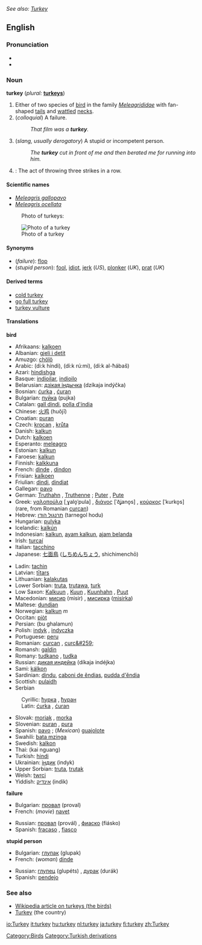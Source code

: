 ''See also: [[Turkey]]''
==English==

===Pronunciation===
*{{AHD|tûr'kē}}
*{{IPA|/ˈtʌɽkɪj/}}

===Noun===
'''turkey''' (''plural:'' '''[[turkeys]]''')

# Either of two species of [[bird]] in the family ''[[Meleagrididae]]'' with fan-shaped [[tail]]s and [[wattle]]d [[neck]]s.
# (''colloquial'') A failure.  
#:''That film was a '''turkey'''.''
# (''slang, usually derogatory'') A stupid or incompetent person.
#:''The '''turkey''' cut in front of me and then berated me for running into him.''
# {{cattag|Bowling}}: The act of throwing three strikes in a row.

====Scientific names====
*''[[Meleagris gallopavo]]''
*''[[Meleagris ocellata]]''

:Photo of turkeys:
[[Image:Turkeys_1.jpg|Photo of a turkey]]

====Synonyms====
*(''failure''): [[flop]]
*(''stupid person''): [[fool]], [[idiot]], [[jerk]] (''US''), [[plonker]] (''UK''), [[prat]] (''UK'')

====Derived terms====
*[[cold turkey]]
*[[go full turkey]]
*[[turkey vulture]]

====Translations====
'''bird'''
{{top}}
*Afrikaans: [[kalkoen]]
*Albanian: [[gjeli i detit]]
*Amuzgo: [[chölö]]
*Arabic: {{ARchar|[[ديك هندي]]}} (di:k híndi), {{ARchar|[[ديك رومي]]}} (di:k rú:mi), {{ARchar|[[ديك الحبش]]}} (di:k al-ħábaš)
*Azari: [[hindishga]]
*Basque: [[indioilar]], [[indioilo]]
*Belarusian: [[дзікая індычка]] (dzíkaja indýčka)
*Bosnian: [[ćurka]] {{f}}, [[ćuran]] {{m}}
*Bulgarian: [[пуйка]] (pujka) {{f}}
*Catalan: [[gall dindi]], [[polla d'índia]]
*Chinese: [[火鸡]] (huǒjī)
*Croatian: [[puran]]
*Czech: [[krocan]] {{m}}, [[krůta]] {{f}}
*Danish: [[kalkun]]
*Dutch: [[kalkoen]] {{f}}
*Esperanto: [[meleagro]]
*Estonian: [[kalkun]]
*Faroese: [[kalkun]]
*Finnish: [[kalkkuna]]
*French: [[dinde]] {{f}}, [[dindon]] {{m}}
*Frisian: [[kalkoen]]
*Friulian: [[dindi]], [[dindiat]]
*Gallegan: [[pavo]]
*German: [[Truthahn]] {{m}}, [[Truthenne]] {{f}}; [[Puter]] {{m}}, [[Pute#German|Pute]] {{f}}
*Greek: [[γαλοπούλα]] [ˌɣalo̞ˈpula] {{f}}, [[διάνος]] [ˈðʝano̞s] {{m}}, [[κούρκος]] [ˈkurko̞s] {{m}} (rare, from Romanian [[curcan]])
*Hebrew: [[תרנגול הודו]] (tarnegol hodu)
*Hungarian: [[pulyka]]
*Icelandic: [[kalkún]]
*Indonesian: [[kalkun]], [[ayam kalkun]], [[ajam belanda]]
*Irish: [[turcaí]]
*Italian: [[tacchino]] {{m}}
*Japanese: [[七面鳥]] ([[しちめんちょう]], shichimenchō)
{{mid}}
*Ladin: [[tachin]]<!--do not put scientific name under Latin-->
*Latvian: [[tītars]]
*Lithuanian: [[kalakutas]]
*Lower Sorbian: [[truta]], [[trutawa]], [[turk#Lower_Sorbian|turk]]
*Low Saxon: [[Kalkuun]] {{m}}, [[Kuun]] {{m}}, [[Kuunhahn]] {{m}}, [[Puut]] {{f}}
*Macedonian: [[мисир]] (misir) {{m}}, [[мисирка]] ([[misirka]]) {{f}}
*Maltese: [[dundjan]]
*Norwegian: [[kalkun]] ''m''
*Occitan: [[piòt]]
*Persian: {{FAchar|[[بو قلمون]]}} (bu ghalamun)
*Polish: [[indyk]] {{m}}, [[indyczka]] {{f}}
*Portuguese: [[peru]] {{m}}
*Romanian: [[curcan]] {{m}}, [[curc&#259;]] {{f}}<!--this belongs under the Romanian entry: [[curcani]] ''m pl'', [[curci]] ''f pl''-->
*Romansh: [[galdin]]
*Romany: [[tudkano]] {{m}}, [[tudka]] {{f}}
*Russian: [[дикая индейка]] (díkaja indéjka) {{f}}
*Sami: [[kálkon]]
*Sardinian: [[dindu]], [[caboni de ěndias]], [[pudda d'ěndia]]
*Scottish: [[pulaidh]]
*Serbian
:Cyrillic: [[ћурка]] {{f}}, [[ћуран]] {{m}}
:Latin: [[ćurka]] {{f}}, [[ćuran]] {{m}}
*Slovak: [[moriak]] {{m}}, [[morka]] {{f}}
*Slovenian: [[puran]] {{m}}, [[pura#Slovenian|pura]] {{f}}
*Spanish: [[pavo]] {{m}}; (''Mexican'') [[guajolote]] {{m}}
*Swahili: [[bata mzinga]]
*Swedish: [[kalkon]]
*Thai: {{THchar|[[ไก่งวง]]}} (kai nguang)
*Turkish: [[hindi]]
*Ukrainian: [[індик]] (indyk) {{m}}
*Upper Sorbian: [[truta]], [[trutak]]
*Welsh: [[twrci]]
*Yiddish: [[אינדיק]] (indik)
{{bottom}}

'''failure'''
{{top}}
<!--Left column-->
*Bulgarian: [[провал]] (proval) {{m}}
*French: (''movie'') [[navet]] {{m}}
{{mid}}
<!--Right column-->
*Russian: [[провал]] (provál) {{m}}, [[фиаско]] (fiásko) {{n}}
*Spanish: [[fracaso]] {{m}}, [[fiasco]] {{m}}
{{bottom}}

'''stupid person'''
{{top}}
<!--Left column-->
*Bulgarian: [[глупак]] (glupak) {{m}}
*French: (''woman'') [[dinde]] {{f}}
{{mid}}
<!--Right column-->
*Russian: [[глупец]] (glupéts) {{m}}, [[дурак]] (durák) {{m}}
*Spanish: [[pendejo]]
{{bottom}}

===See also===
*[[w:Turkey_(bird)|Wikipedia article on turkeys (the birds)]]
*[[Turkey]] (the country)

[[Category:Birds]]
[[Category:Turkish derivations]]

[[io:Turkey]]
[[it:turkey]]
[[hu:turkey]]
[[nl:turkey]]
[[ja:turkey]]
[[fi:turkey]]
[[zh:Turkey]]